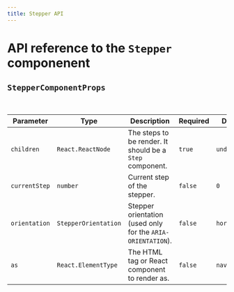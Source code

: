 ```yaml
---
title: Stepper API
---
```


# API reference to the `Stepper` componenent

## `StepperComponentProps`

<br />

| Parameter     | Type                 | Description                                                 | Required | Default      |
| ------------- | -------------------- | ----------------------------------------------------------- | -------- | ------------ |
| `children`    | `React.ReactNode`    | The steps to be render. It should be a `Step` component.    | `true`   | `undefined`  |
| `currentStep` | `number`             | Current step of the stepper.                                | `false`  | `0`          |
| `orientation` | `StepperOrientation` | Stepper orientation (used only for the `ARIA-ORIENTATION`). | `false`  | `horizontal` |
| `as`          | `React.ElementType`  | The HTML tag or React component to render as.               | `false`  | `nav`        |
